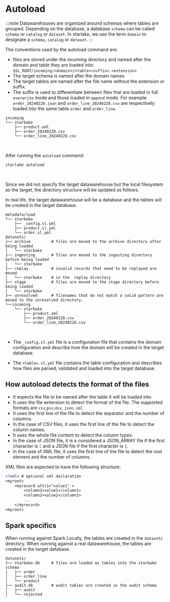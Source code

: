 # Autoload


:::note
Datawarehouses are organized around schemas where tables are grouped.
Depending on the database, a database `schema` can be called `schema` or `catalog` or `dataset`.
In starlake, we use the term `domain` to designate  a `schema`, `catalog` or `dataset`.
:::

The conventions used by the autoload command are:
- files are stored under the incoming directory and named after the domain and table they are loaded into: `$SL_ROOT/incoming/<domain>/<table><suffix>.<extension>`
- The target schema is named after the domain names
- The target tables are named after the file name without the extension or suffix.
- The suffix is used to differentiate between files that are loaded in full `overwrite` mode and those loaded in `append` mode.
For example `order_20240228.json` and `order_line_20240228.csv` are respectively loaded into the same table `order` and `order_line`.

```plaintext title="directory structure example before running autoload"
incoming
└── starbake
    ├── product.xml
    ├── order_20240228.csv
    └── order_line_20240228.csv
```
<br/>

After running the `autoload` command:
```shell
starlake autoload
```
<br/>

Since we did not specify the target datawarehouse but the local filesystem as the target, the directory structure will be updated as follows.

In real life, the target datawarehouse will be a database and the tables will be created in the target database.

```plaintext title="table schemas inferred from the directory structure"
metadata/load
└── starbake
    ├── _config.sl.yml
    ├── product.sl.yml
    └── order.sl.yml
datasets/
├── archive         # files are moved to the archive directory after being loaded
│   └── starbake
├── ingesting       # files are moved to the ingesting directory before being loaded
│   └── starbake
├── replay          # invalid records that need to be replayed are moved
│   └── starbake    # in the  replay directory
├── stage           # files are moved to the stage directory before being loaded
│   └── starbake
├── unresolved      # filenames that do not match a valid pattern are moved to the unresolved directory.                    
└──incoming
    └── starbake
        ├── product.xml
        ├── order_20240228.csv
        └── order_line_20240228.csv

```

<br/>


- The `_config.sl.yml` file is a configuration file that contains the domain configuration and describe how the domain will be created in the target database.

- The `<table>.sl.yml` file contains the table configuration and describes how files are parsed, validated and loaded into the target database.



## How autoload detects the format of the files

- It expects the file to be named after the table it will be loaded into.
- It uses the file extension to detect the format of the file. The supported formats are `csv`,`psv`,`dsv`, `json`, `xml`
- It uses the first line of the file to detect the separator and the number of columns.
- In the case of CSV files, it uses the first line of the file to detect the column names.
- It uses the whole file content to detect the column types.
- In the case of JSON file, it is a considered a JSON_ARRAY file if the first character is `[` and a JSON file if the first character is `{`.
- In the case of XML file, it uses the first line of the file to detect the root element and the number of columns.

XML files are expected to have the following structure:
<br/>

```xml
<?xml> # optional xml declaration
<myroot>
    <myrecord attr1="value1" >
        <column1>value1</column1>
        <column2>value2</column2>
        ...
    </myrecord>
<myroot>

```

## Spark specifics

When running against Spark Locally, the tables are created in the `datasets` directory.
When running against a real datawarehouse, the tables are created in the target database.

```shell title="Extra files when running autoload against spark locally"
datasets/
├── starbake.db     # files are loaded as tables into the starbake schema
│   ├── order
│   ├── order_line
│   └── product
├── audit.db        # audit tables are created in the audit schema
│   ├── audit
│   └── rejected


````


